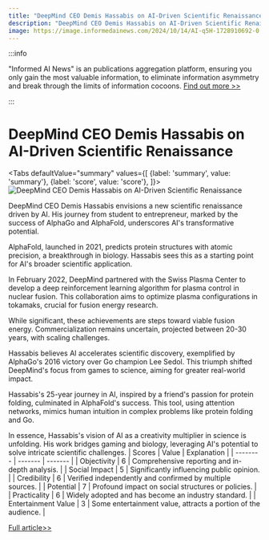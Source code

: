 ```yaml
---
title: "DeepMind CEO Demis Hassabis on AI-Driven Scientific Renaissance"
description: "DeepMind CEO Demis Hassabis on AI-Driven Scientific Renaissance"
image: https://image.informedainews.com/2024/10/14/AI-q5H-1728910692-0.jpg
---
```



:::info

"Informed AI News" is an publications aggregation platform, ensuring you only gain the most valuable information, to eliminate information asymmetry and break through the limits of information cocoons.  [Find out more >>](/)

:::

# DeepMind CEO Demis Hassabis on AI-Driven Scientific Renaissance


<Tabs
	defaultValue="summary"
	values={[
	{label: 'summary', value: 'summary'},
	{label: 'score', value: 'score'},
]}>
<TabItem value="summary">
<img
  src="https://image.informedainews.com/2024/10/14/AI-q5H-1728910692-0.jpg"
  alt="DeepMind CEO Demis Hassabis on AI-Driven Scientific Renaissance"
/>



DeepMind CEO Demis Hassabis envisions a new scientific renaissance driven by AI. His journey from student to entrepreneur, marked by the success of AlphaGo and AlphaFold, underscores AI's transformative potential.

AlphaFold, launched in 2021, predicts protein structures with atomic precision, a breakthrough in biology. Hassabis sees this as a starting point for AI's broader scientific application.

In February 2022, DeepMind partnered with the Swiss Plasma Center to develop a deep reinforcement learning algorithm for plasma control in nuclear fusion. This collaboration aims to optimize plasma configurations in tokamaks, crucial for fusion energy research.

While significant, these achievements are steps toward viable fusion energy. Commercialization remains uncertain, projected between 20-30 years, with scaling challenges.

Hassabis believes AI accelerates scientific discovery, exemplified by AlphaGo's 2016 victory over Go champion Lee Sedol. This triumph shifted DeepMind's focus from games to science, aiming for greater real-world impact.

Hassabis's 25-year journey in AI, inspired by a friend's passion for protein folding, culminated in AlphaFold's success. This tool, using attention networks, mimics human intuition in complex problems like protein folding and Go.

In essence, Hassabis's vision of AI as a creativity multiplier in science is unfolding. His work bridges gaming and biology, leveraging AI's potential to solve intricate scientific challenges.
</TabItem>
<TabItem value="score">
	| Scores     | Value   | Explanation |
	| -------- | ------- | ------- |
	| Objectivity  | 6    | Comprehensive reporting and in-depth analysis.    |
	| Social Impact | 5     | Significantly influencing public opinion.    |
	| Credibility    | 6    | Verified independently and confirmed by multiple sources.    |
	| Potential    | 7    | Profound impact on social structures or policies.    |
	| Practicality    | 6    | Widely adopted and has become an industry standard.    |
	| Entertainment Value    | 3    | Some entertainment value, attracts a portion of the audience.    |
</TabItem>
</Tabs>

[Full article>>](https://www.mittrchina.com/news/detail/13865)
